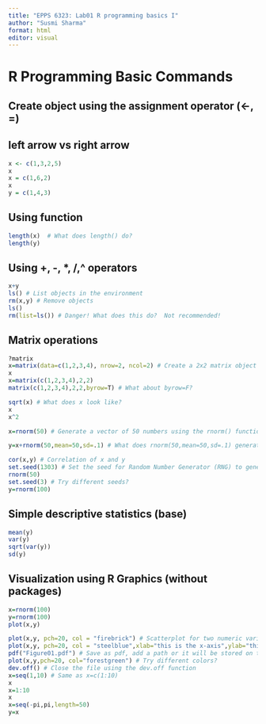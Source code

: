 ```yaml
---
title: "EPPS 6323: Lab01 R programming basics I"
author: "Susmi Sharma"
format: html
editor: visual
---
```


# R Programming Basic Commands

## Create object using the assignment operator (\<-, =)

## left arrow vs right arrow

```r
x <- c(1,3,2,5)
x
x = c(1,6,2)
x
y = c(1,4,3)
```

## Using function

```r
length(x)  # What does length() do?
length(y)
```

## Using +, -, \*, /,\^ operators

```r
x+y
ls() # List objects in the environment
rm(x,y) # Remove objects
ls()
rm(list=ls()) # Danger! What does this do?  Not recommended!

```

## Matrix operations

```r
?matrix
x=matrix(data=c(1,2,3,4), nrow=2, ncol=2) # Create a 2x2 matrix object
x
x=matrix(c(1,2,3,4),2,2)
matrix(c(1,2,3,4),2,2,byrow=T) # What about byrow=F?

sqrt(x) # What does x look like?
x
x^2

x=rnorm(50) # Generate a vector of 50 numbers using the rnorm() function

y=x+rnorm(50,mean=50,sd=.1) # What does rnorm(50,mean=50,sd=.1) generate?

cor(x,y) # Correlation of x and y
set.seed(1303) # Set the seed for Random Number Generator (RNG) to generate values that are reproducible.
rnorm(50)
set.seed(3) # Try different seeds?
y=rnorm(100)
```

## Simple descriptive statistics (base)

```r
mean(y)
var(y)
sqrt(var(y))
sd(y)
```

## Visualization using R Graphics (without packages)

```r


x=rnorm(100)
y=rnorm(100)
plot(x,y)

plot(x,y, pch=20, col = "firebrick") # Scatterplot for two numeric variables by default
plot(x,y, pch=20, col = "steelblue",xlab="this is the x-axis",ylab="this is the y-axis",main="Plot of X vs Y") # Add labels
pdf("Figure01.pdf") # Save as pdf, add a path or it will be stored on the project directory
plot(x,y,pch=20, col="forestgreen") # Try different colors?
dev.off() # Close the file using the dev.off function
x=seq(1,10) # Same as x=c(1:10)
x
x=1:10
x
x=seq(-pi,pi,length=50)
y=x

```
